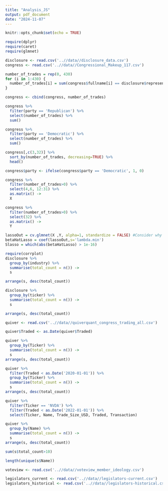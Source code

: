 ```yaml
---
title: "Analysis_JS"
output: pdf_document
date: "2024-11-07"
---
```


```r
knitr::opts_chunk$set(echo = TRUE)
```

```r
require(dplyr)
require(caret)
require(glmnet)
```


```r
disclosure <- read.csv('..//data//disclosure_data.csv')
congress <- read.csv('..//data//Congressional_Makeup_117.csv')
```

```r
number_of_trades = rep(0, 430)
for (i in 1:430) {
  number_of_trades[i] = sum(congress$fullname[i] == disclosure$representative)
}
```

```r
congress <- cbind(congress, number_of_trades)
```

```r
congress %>% 
  filter(party == 'Republican') %>%
  select(number_of_trades) %>%
  sum()

congress %>% 
  filter(party == 'Democratic') %>%
  select(number_of_trades) %>%
  sum()
```

```r
congress[,c(3,32)] %>% 
  sort_by(number_of_trades, decreasing=TRUE) %>%
  head()
```


```r
congress$party <- ifelse(congress$party == 'Democratic', 1, 0)
```

```r
congress %>%
  filter(number_of_trades>0) %>%
  select(4,6, 12:31) %>%
  as.matrix() ->
  X

congress %>%
  filter(number_of_trades>0) %>%
  select(32) %>%
  as.matrix() ->
  Y
```

```r
lassoOut = cv.glmnet(X ,Y, alpha=1, standardize = FALSE) #Consider why we wouldn't standardize
betaHatLasso = coef(lassoOut,s='lambda.min')
Slasso = which(abs(betaHatLasso) > 1e-16)
```


```r
require(corrplot)
disclosure %>%
  group_by(industry) %>%
  summarise(total_count = n()) ->
  s
```

```r
arrange(s, desc(total_count))
```
```r
disclosure %>%
  group_by(ticker) %>%
  summarise(total_count = n()) ->
  s
```

```r
arrange(s, desc(total_count))
```

```r
quiver <- read.csv('..//data//quiverquant_congress_trading_all.csv')
```

```r
quiver$Traded <- as.Date(quiver$Traded)
```


```r
quiver %>%
  group_by(Ticker) %>%
  summarise(total_count = n()) ->
  s
arrange(s, desc(total_count))
```

```r
quiver %>%
  filter(Traded < as.Date('2020-01-01')) %>%
  group_by(Ticker) %>%
  summarise(total_count = n()) ->
  s
arrange(s, desc(total_count))
```

```r
quiver %>%
  filter(Ticker == 'NVDA') %>%
  filter(Traded < as.Date('2022-01-01')) %>%
  select(Ticker, Name, Trade_Size_USD, Traded, Transaction)
```


```r
quiver %>%
  group_by(Name) %>%
  summarise(total_count = n()) ->
  s
arrange(s, desc(total_count))
```
```r
sum(s$total_count>10)
```
```r
length(unique(s$Name))
```
```r
voteview <- read.csv('..//data//voteview_member_ideology.csv')
```


```r
legislators_current <- read.csv('..//data//legislators-current.csv')
legislators_historical <- read.csv('..//data//legislators-historical.csv')
```

